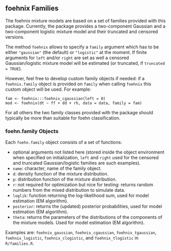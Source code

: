 

## foehnix Families

The foehnix mixture models are based on a set of families
provided with this package. Currently, the package provides
a two-component Gaussian and a two-component logistic mixture
model and their truncated and censored versions.

The method `foehnix` allows to specify a `family` argument
which has to be either `"gaussian"` (the default) or
`"logistic"` at the moment. If finite arguments for `left` and/or `right`
are set as well a censored Gaussian/logistic mixture model will be
estimated (or truncated, if `truncated = TRUE`).

However, feel free to develop custom family objects if needed: if
a `foehnix.family` object is provided on `family` when calling
`foehnix` this custom object will be used. For example:

```
fam <- foehnix:::foehnix_cgaussian(left = 0)
mod <- foehnix(dt ~ ff + dd + rh, data = data, family = fam)
```

For all others the two family classes provided with the package
should typically be more than suitable for foehn classification.


### foehn.family Objects

Each `foehn.family` object consists of a set of functions:

* optional arguments not listed here (stored inside the
  object environment when specified on initialization,
  `left` and `right` used for the censored and truncated
  Gaussian/logistic families are such examples).
* `name`: character, name of the family object.
* `d`: density function of the mixture distribution.
* `p`: distribution function of the mixture distribution.
* `r`: not required for optimization but nice for testing:
  returns random numbers from the mixed distribution to
  simulate data.
* `loglik`: function returning the log-likelihood sum,
  used for model estimation (EM algorithm).
* `posterior`: returns the (updated) posterior probabilities,
  used for model estimation (EM algorithm).
* `theta`: returns the parameters of the distributions of the
  components of the mixture models. Used for model
  estimation (EM algorithm).

Examples are: `foehnix_gaussian`, `foehnix_cgaussian`, `foehnix_tgaussian`,
`foehnix_logistic`, `foehnix_clogistic`, and `foehnix_tlogistic` in
`R/families.R`.






